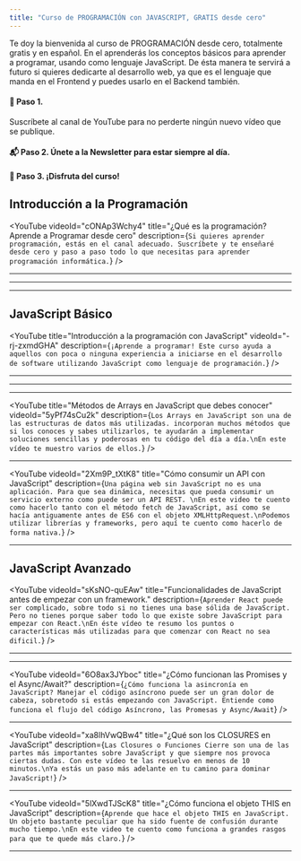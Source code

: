 ```yaml
---
title: "Curso de PROGRAMACIÓN con JAVASCRIPT, GRATIS desde cero"
---
```


Te doy la bienvenida al curso de PROGRAMACIÓN desde cero, totalmente gratis y en español.
En el aprenderás los conceptos básicos para aprender a programar, usando como lenguaje JavaScript.
De ésta manera te servirá a futuro si quieres dedicarte al desarrollo web,
ya que es el lenguaje que manda en el Frontend y puedes usarlo en el Backend también.

#### 🎥 Paso 1.

Suscríbete al canal de YouTube para no perderte ningún nuevo vídeo que se publique.

<YouTubeBtn channelId="UCJgGc8pQO1lv04VXrBxA_Hg" />

#### 📬 Paso 2. Únete a la Newsletter para estar siempre al día.

<NewsletterFormCard size="landing" />

#### 🍿 Paso 3. ¡Disfruta del curso!

## Introducción a la Programación

<YouTube
  videoId="cONAp3Wchy4"
  title="¿Qué es la programación? Aprende a Programar desde cero"
  description={`Si quieres aprender programación, estás en el canal adecuado. Suscríbete y te enseñaré desde cero y paso a paso todo lo que necesitas para aprender programación informática.`}
/>

---

<YouTube
  videoId="xw6v-WI1TVc"
  title="¿Qué es un bucle?"
  description="¿Estás aprendiendo programación y tienes dudas con algunos conceptos? Estás en el canal adecuado. Suscríbete y te enseñaré paso a paso desde cero lo que necesitas para adentrarte en el mundo de la programación y el desarrollo web"
/>

---

<YouTube
  videoId="2YNej0zUSnU"
  title="Programación Orientada a Objetos - ¿Qué es una Clase?"
  description="¿Estás aprendiendo programación y tienes dudas? Estás en el canal adecuado. Suscríbete y te enseñaré paso a paso y desde cero los conceptos necesarios para que puedas adentrarte en este mundo del desarrollo de software"
/>

---

## JavaScript Básico

<YouTube
  title="Introducción a la programación con JavaScript"
  videoId="-rj-zxmdGHA"
  description={`¡Aprende a programar! Este curso ayuda a aquellos con poca o ninguna experiencia a iniciarse en el desarrollo de software utilizando JavaScript como lenguaje de programación.`}
/>

---

<YouTube
  title="Cómo funcionan los bucles / loops"
  videoId="5ct-3tDiRUY"
  description="Todo lo que necesitas saber sobre los bucles, una excelente herramienta para poder repetir acciones sin repetir código."
/>

---

<YouTube
  title="Tipos de datos en JavaScript."
  videoId="lcuLBCleWGE"
  description="Te explico todo acerca de los tipos de datos en JavaScript: OBJETO, ARRAY, NUMBER y STRING. Además, van a haber ejemplos para que aprendas más rápido y practiques con codigo real."
/>

---

<YouTube
  title="Métodos de Arrays en JavaScript que debes conocer"
  videoId="5yPf74sCu2k"
  description={`Los Arrays en JavaScript son una de las estructuras de datos más utilizadas. incorporan muchos métodos que si los conoces y sabes utilizarlos, te ayudarán a implementar soluciones sencillas y poderosas en tu código del día a día.\nEn este vídeo te muestro varios de ellos.`}
/>

---

<YouTube
  videoId="2Xm9P_tXtK8"
  title="Cómo consumir un API con JavaScript"
  description={`Una página web sin JavaScript no es una aplicación. Para que sea dinámica, necesitas que pueda consumir un servicio externo como puede ser un API REST.
\nEn este video te cuento como hacerlo tanto con el método fetch de JavaScript, así como se hacía antiguamente antes de ES6 con el objeto XMLHttpRequest.\nPodemos utilizar librerías y frameworks, pero aquí te cuento como hacerlo de forma nativa.`}
/>

---

## JavaScript Avanzado

<YouTube
  videoId="sKsNO-quEAw"
  title="Funcionalidades de JavaScript antes de empezar con un framework."
  description={`Aprender React puede ser complicado, sobre todo si no tienes una base sólida de JavaScript. Pero no tienes porque saber todo lo que existe sobre JavaScript para empezar con React.\nEn éste vídeo te resumo los puntos o características más utilizadas para que comenzar con React no sea dificil.`}
/>

---

<YouTube
  videoId="7IKXP0NldBg"
  title="5 Conceptos de JAVASCRIPT AVANZADO que te harán MEJOR DEVELOPER"
  description="Te comparto 5 conceptos de programación avanzada con JavaScript para aumentar tus skills y nivel en programación."
/>

---

<YouTube
  videoId="6O8ax3JYboc"
  title="¿Cómo funcionan las Promises y el Async/Await?"
  description={`¿Cómo funciona la asincronía en JavaScript? Manejar el código asíncrono puede ser un gran dolor de cabeza, sobretodo si estás empezando con JavaScript. Entiende como funciona el flujo del código Asíncrono, las Promesas y Async/Await`}
/>

---

<YouTube
  videoId="xa8lhVwQBw4"
  title="¿Qué son los CLOSURES en JavaScript"
  description={`Las Closures o Funciones Cierre son una de las partes más importantes sobre JavaScript y que siempre nos provoca ciertas dudas. Con este vídeo te las resuelvo en menos de 10 minutos.\nYa estás un paso más adelante en tu camino para dominar JavaScript!`}
/>

---

<YouTube
  videoId="5lXwdTJScK8"
  title="¿Cómo funciona el objeto THIS en JavaScript"
  description={`Aprende que hace el objeto THIS en JavaScript. Un objeto bastante peculiar que ha sido fuente de confusión durante mucho tiempo.\nEn este video te cuento como funciona a grandes rasgos para que te quede más claro.`}
/>

---

<YouTube
  videoId="rKK1q7nFt7M"
  title="Entiende la asincronía en JavaScript"
  description="¿Tienes dudas con las promises y el Async/Await de JavaScript? No te pierdas este video dónde te resuelvo las dudas."
/>
